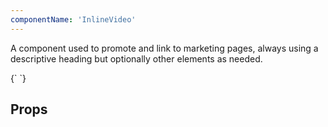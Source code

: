```yaml
---
componentName: 'InlineVideo'
---
```


A component used to promote and link to marketing pages, always using a descriptive heading but optionally other elements as needed.

<LiveComponent>
  {`
    <InlineVideo
      url="https://youtu.be/nJ0aI6sEDRo"
      description="Description - 2 lines with character limit of 90. Tempus in egestas sagittis nulla feugiat"
    />
  `}
</LiveComponent>

## Props

<PropsTable props={componentProps} />
